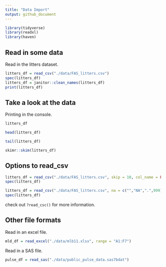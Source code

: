 ```yaml
---
title: "Data Import"
output: github_document
---
```


```r
library(tidyverse)
library(readxl)
library(haven)
```

## Read in some data

Read in the litters dataset.

```r
litters_df = read_csv("./data/FAS_litters.csv")
spec(litters_df)
litters_df = janitor::clean_names(litters_df)
print(litters_df)
```

## Take a look at the data

Printing in the console.

```r
litters_df
```

```r
head(litters_df)
```

```r
tail(litters_df)
```

```r
skimr::skim(litters_df)
```

## Options to read_csv

```r
litters_df = read_csv("./data/FAS_litters.csv", skip = 10, col_name = FALSE)
spec(litters_df)
```

```r
litters_df = read_csv("./data/FAS_litters.csv", na = c("","NA",".",999))
spec(litters_df)
```

check out `?read_csc()` for more information.

## Other file formats

Read in an excel file.

```r
mld_df = read_excel("./data/mlb11.xlsx", range = "A1:F7")
```

Read in a SAS file.

```r
pulse_df = read_sas("./data/public_pulse_data.sas7bdat")
```



